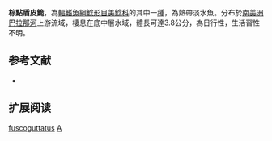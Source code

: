 {{Speciesbox
| name = 棕點盾皮鮠
| image = Aspidoras fuscoguttatus.jpg
| image_width = 250px
| image_caption = 
| status = NE
| status_system = IUCN3.1
| genus = Aspidoras
| species = fuscoguttatus
| authority = Nijssen & Isbrücker, 1976
| synonyms = 
}}

'''棕點盾皮鮠'''，為[[輻鰭魚綱|輻鰭魚綱]][[鯰形目|鯰形目]][[美鯰科|美鯰科]]的其中一[[種|種]]，為熱帶淡水魚。分布於[[南美洲|南美洲]][[巴拉那河|巴拉那河]]上游流域，棲息在底中層水域，體長可達3.8公分，為日行性，生活習性不明。

==参考文献==
*{{FishBase_species|genus=Aspidoras|species=fuscoguttatus|year=2014|month=11}}

== 扩展阅读 ==
{{refbegin}}
{{wikispecies-inline|Aspidoras fuscoguttatus|棕點盾皮鮠}}
{{refend}}
{{Taxonbar|from=Q3297957}}

[[Category:盾皮鮠屬|fuscoguttatus]]
[[Category:1976年描述的魚類|A]]